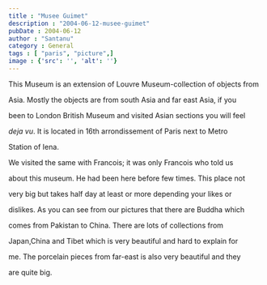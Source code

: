 ```yaml
---
title : "Musee Guimet"
description : "2004-06-12-musee-guimet"
pubDate : 2004-06-12
author : "Santanu"
category : General
tags : [ "paris", "picture",]
image : {'src': '', 'alt': ''}
---
```


This Museum is an extension of Louvre Museum-collection of objects from

Asia. Mostly the objects are from south Asia and far east Asia, if you

been to London British Museum and visited Asian sections you will feel

*deja vu*. It is located in 16th arrondissement of Paris next to Metro

Station of Iena.



We visited the same with Francois; it was only Francois who told us

about this museum. He had been here before few times. This place not

very big but takes half day at least or more depending your likes or

dislikes. As you can see from our pictures that there are Buddha which

comes from Pakistan to China. There are lots of collections from

Japan,China and Tibet which is very beautiful and hard to explain for

me. The porcelain pieces from far-east is also very beautiful and they

are quite big.
